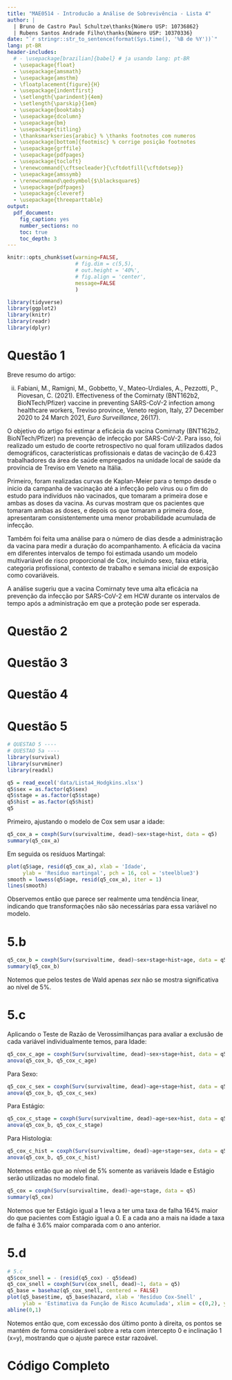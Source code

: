 ```yaml
---
title: "MAE0514 - Introducão a Análise de Sobrevivência - Lista 4"
author: |
  | Bruno de Castro Paul Schultze\thanks{Número USP: 10736862}
  | Rubens Santos Andrade Filho\thanks{Número USP: 10370336}
date: "`r stringr::str_to_sentence(format(Sys.time(), '%B de %Y'))`"
lang: pt-BR
header-includes:
  # - \usepackage[brazilian]{babel} # ja usando lang: pt-BR
  - \usepackage{float}
  - \usepackage{amsmath}
  - \usepackage{amsthm}
  - \floatplacement{figure}{H}
  - \usepackage{indentfirst}
  - \setlength{\parindent}{4em}
  - \setlength{\parskip}{1em}
  - \usepackage{booktabs}
  - \usepackage{dcolumn}
  - \usepackage{bm}
  - \usepackage{titling}
  - \thanksmarkseries{arabic} % \thanks footnotes com numeros
  - \usepackage[bottom]{footmisc} % corrige posição footnotes
  - \usepackage{grffile}
  - \usepackage{pdfpages}
  - \usepackage{tocloft}
  - \renewcommand{\cftsecleader}{\cftdotfill{\cftdotsep}}
  - \usepackage{amssymb}
  - \renewcommand\qedsymbol{$\blacksquare$}
  - \usepackage{pdfpages}
  - \usepackage{cleveref}
  - \usepackage{threeparttable}
output:
  pdf_document: 
    fig_caption: yes
    number_sections: no
    toc: true
    toc_depth: 3
---
```


\pagebreak


```r
knitr::opts_chunk$set(warning=FALSE, 
                      # fig.dim = c(5,5),
                      # out.height = '40%',
                      # fig.align = 'center',
                      message=FALSE
                      )

library(tidyverse)
library(ggplot2)
library(knitr)
library(readr)
library(dplyr)


```


# Questão 1

Breve resumo do artigo:

(ii) Fabiani, M., Ramigni, M., Gobbetto, V., Mateo-Urdiales, A., Pezzotti, P., Piovesan, C. (2021). Effectiveness of the Comirnaty (BNT162b2, BioNTech/Pfizer) vaccine in preventing SARS-CoV-2 infection among healthcare workers, Treviso province, Veneto region, Italy, 27 December 2020 to 24 March 2021, _Euro Surveillance_, 26(17).

O objetivo do artigo foi estimar a eficácia da vacina Comirnaty (BNT162b2, BioNTech/Pfizer) na prevenção de infecção por SARS-CoV-2. Para isso, foi realizado um estudo de coorte retrospectivo no qual foram utilizados dados demográficos, características profissionais e datas de vacinção de 6.423 trabalhadores da área de saúde empregados na unidade local de saúde da província de Treviso em Veneto na Itália.

Primeiro, foram realizadas curvas de Kaplan-Meier para o tempo desde o inicio da campanha de vacinação até a infecção pelo vírus ou o fim do estudo para indivíduos não vacinados, que tomaram a primeira dose e ambas as doses da vacina. As curvas mostram que os pacientes que tomaram ambas as doses, e depois os que tomaram a primeira dose, apresentaram consistentemente uma menor probabilidade acumulada de infecção.

Também foi feita uma análise para o número de dias desde a administração da vacina para medir a duração do acompanhamento. A eficácia da vacina em diferentes intervalos de tempo foi estimada usando um modelo multivariável de risco proporcional de Cox, incluindo sexo, faixa etária, categoria profissional, contexto de trabalho e semana inicial de exposição como covariáveis.

A análise sugeriu que a vacina Comirnaty teve uma alta eficácia na prevenção da infecção por SARS-CoV-2 em HCW durante os intervalos de tempo após a administração em que a proteção pode ser esperada.


# Questão 2

# Questão 3

# Questão 4

# Questão 5

```r
# QUESTAO 5 ----
# QUESTAO 5a ----
library(survival)
library(survminer)
library(readxl)

q5 = read_excel('data/Lista4_Hodgkins.xlsx')
q5$sex = as.factor(q5$sex)
q5$stage = as.factor(q5$stage)
q5$hist = as.factor(q5$hist)
q5
```

Primeiro, ajustando o modelo de Cox sem usar a idade:

```r
q5_cox_a = coxph(Surv(survivaltime, dead)~sex+stage+hist, data = q5)
summary(q5_cox_a)
```
Em seguida os resíduos Martingal:

```r
plot(q5$age, resid(q5_cox_a), xlab = 'Idade', 
     ylab = 'Resíduo martingal', pch = 16, col = 'steelblue3')
smooth = lowess(q5$age, resid(q5_cox_a), iter = 1)
lines(smooth)
```

Observemos então que parece ser realmente uma tendência linear, indicando que transformações não são necessárias para essa variável no modelo.

# 5.b

```r
q5_cox_b = coxph(Surv(survivaltime, dead)~sex+stage+hist+age, data = q5)
summary(q5_cox_b)
```

Notemos que pelos testes de Wald apenas _sex_ não se mostra significativa ao nível de 5%.

# 5.c

Aplicando o Teste de Razão de Verossimilhanças para avaliar a exclusão de cada variável individualmente temos, para Idade:

```r
q5_cox_c_age = coxph(Surv(survivaltime, dead)~sex+stage+hist, data = q5)
anova(q5_cox_b, q5_cox_c_age)
```

Para Sexo:

```r
q5_cox_c_sex = coxph(Surv(survivaltime, dead)~age+stage+hist, data = q5)
anova(q5_cox_b, q5_cox_c_sex)
```

Para Estágio:

```r
q5_cox_c_stage = coxph(Surv(survivaltime, dead)~age+sex+hist, data = q5)
anova(q5_cox_b, q5_cox_c_stage)
```

Para Histologia:

```r
q5_cox_c_hist = coxph(Surv(survivaltime, dead)~age+stage+sex, data = q5)
anova(q5_cox_b, q5_cox_c_hist)
```

Notemos então que ao nível de 5% somente as variáveis Idade e Estágio serão utilizadas no modelo final.

```r
q5_cox = coxph(Surv(survivaltime, dead)~age+stage, data = q5)
summary(q5_cox)
```

Notemos que ter Estágio igual a 1 leva a ter uma taxa de falha 164% maior do que pacientes com Estágio igual a 0. E a cada ano a mais na idade a taxa de falha é 3.6% maior comparada com o ano anterior.

# 5.d

```r
# 5.c
q5$cox_snell = - (resid(q5_cox) - q5$dead)
q5_cox_snell = coxph(Surv(cox_snell, dead)~1, data = q5)
q5_base = basehaz(q5_cox_snell, centered = FALSE)
plot(q5_base$time, q5_base$hazard, xlab = 'Resíduo Cox-Snell' ,
     ylab = 'Estimativa da Função de Risco Acumulada', xlim = c(0,2), ylim = c(0,2))
abline(0,1)
```

Notemos então que, com excessão dos último ponto à direita, os pontos se mantém de forma considerável sobre a reta com intercepto 0 e inclinação 1 (x=y), mostrando que o ajuste parece estar razoável.

# Código Completo

```r
```
